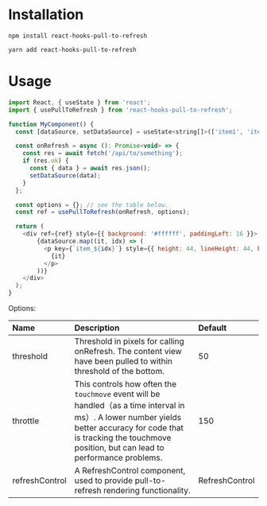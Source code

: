 
<Meta title="Basic|Usage" />

# Installation

```npm
npm install react-hooks-pull-to-refresh
```

```yarn
yarn add react-hooks-pull-to-refresh
```

# Usage

```javascript
import React, { useState } from 'react';
import { usePullToRefresh } from 'react-hooks-pull-to-refresh';

function MyComponent() {
  const [dataSource, setDataSource] = useState<string[]>(['item1', 'item2']);

  const onRefresh = async (): Promise<void> => {
    const res = await fetch('/api/to/something');
    if (res.ok) {
      const { data } = await res.json();
      setDataSource(data);
    }
  };

  const options = {}; // see the table below.
  const ref = usePullToRefresh(onRefresh, options);

  return (
    <div ref={ref} style={{ background: '#ffffff', paddingLeft: 16 }}>
        {dataSource.map((it, idx) => (
          <p key={`item_${idx}`} style={{ height: 44, lineHeight: 44, borderBottom: '1px solid #dcdcdc' }}>
            {it}
          </p>
        ))}
    </div>
  );
}
```

Options:

| Name | Description | Default |
| :-- | :-- | :-- |
| threshold | Threshold in pixels for calling onRefresh. The content view have been pulled to within threshold of the bottom. | 50 |
| throttle | This controls how often the `touchmove` event will be handled（as a time interval in ms）. A lower number yields better accuracy for code that is tracking the touchmove position, but can lead to performance problems. | 150 |
| refreshControl | A RefreshControl component, used to provide pull-to-refresh rendering functionality. | RefreshControl |
